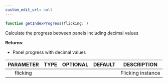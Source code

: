```yaml
---
custom_edit_url: null
---
```


```ts
function getIndexProgress(flicking: )
```

<div>

</div>

Calculate the progress between panels including decimal values

**Returns**: 
- Panel progress with decimal values

|PARAMETER|TYPE|OPTIONAL|DEFAULT|DESCRIPTION|
|:---:|:---:|:---:|:---:|:---:|
|flicking||||Flicking instance|

